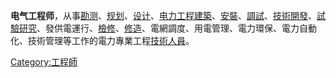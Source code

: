 {{expert|time=2019-01-06T17:00:09+00:00}}
{{unreferenced|time=2019-01-06T17:00:09+00:00}}
'''电气工程师'''，从事[[勘测|勘测]]、[[规划|规划]]、[[设计|设计]]、[[电力工程|电力工程]][[建築|建築]]、[[安裝|安裝]]、[[調試|調試]]、[[技術開發|技術開發]]、[[試驗研究|試驗研究]]、發供電運行、[[檢修|檢修]]、[[修造|修造]]、電網調度、用電管理、電力環保、電力自動化、技術管理等工作的電力專業工程[[技術人員|技術人員]]。

[[Category:工程師|Category:工程師]]